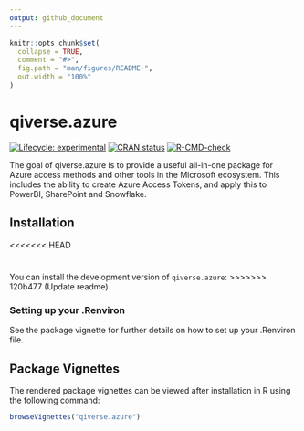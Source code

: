 ```yaml
---
output: github_document
---
```


<!-- README.md is generated from README.Rmd. Please edit that file -->

```r
knitr::opts_chunk$set(
  collapse = TRUE,
  comment = "#>",
  fig.path = "man/figures/README-",
  out.width = "100%"
)
```

# qiverse.azure

<!-- badges: start -->

[![Lifecycle: experimental](https://img.shields.io/badge/lifecycle-experimental-orange.svg)](https://lifecycle.r-lib.org/articles/stages.html#experimental) [![CRAN status](https://www.r-pkg.org/badges/version/qiverse.azure)](https://CRAN.R-project.org/package=qiverse.azure) [![R-CMD-check](https://github.com/AUS-DOH-Safety-and-Quality/qiverse.azure/actions/workflows/R-CMD-check.yaml/badge.svg)](https://github.com/AUS-DOH-Safety-and-Quality/qiverse.azure/actions/workflows/R-CMD-check.yaml)

<!-- badges: end -->

The goal of qiverse.azure is to provide a useful all-in-one package for Azure access methods and other tools in the Microsoft ecosystem. This includes the ability to create Azure Access Tokens, and apply this to PowerBI, SharePoint and Snowflake.

## Installation

<<<<<<< HEAD
<!-- Before installing the development version of `qiverse.azure`, add a Github personal access token to R by: -->

<!-- ``` r -->
<!-- #Go to github page to generate token -->
<!-- usethis::create_github_token() -->

<!-- #paste your PAT into pop-up that follows... -->
<!-- credentials::set_github_pat() -->
<!-- ``` -->

<!-- These credentials will now allow you to download private repositories from the AUS-DOH-Safety-and-Quality organisation. -->

<!-- You can now install the development version of `qiverse.azure` like so: -->
=======
You can install the development version of `qiverse.azure`:
>>>>>>> 120b477 (Update readme)

<!-- ``` r -->
<!-- devtools::install_github("AUS-DOH-Safety-and-Quality/qiverse.azure") -->
<!-- ``` -->

<!-- Branches of the development version of `qiverse.azure` can also be installed through the "ref" option: -->

<!-- ``` r -->
<!-- devtools::install_github("AUS-DOH-Safety-and-Quality/qiverse.azure", ref = "branch-a") -->
<!-- ``` --> 
<!-- I just realised that this whole section throughout all packages is now superfluous. If the package is released into a public repo, there will be no need for PATs to get the development version. -->

### Setting up your .Renviron

See the package vignette for further details on how to set up your .Renviron file.

## Package Vignettes

The rendered package vignettes can be viewed after installation in R using the following command:

``` r
browseVignettes("qiverse.azure")
```

